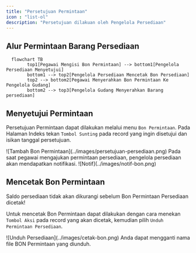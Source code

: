 ```yaml
---
title: "Persetujuan Permintaan"
icon : "list-ol"
description: "Persetujuan dilakuan oleh Pengelola Persediaan"
---
```


## Alur Permintaan Barang Persediaan

```mermaid
  flowchart TB
        top1[Pegawai Mengisi Bon Permintaan] --> bottom1[Pengelola Persediaan Menyetujui]
        bottom1 --> top2[Pengelola Persediaan Mencetak Bon Persediaan]
        top2 --> bottom2[Pegawai Menyerahkan Bon Permintaan Ke Pengelola Gudang]
        bottom2 --> top3[Pengelola Gudang Menyerahkan Barang persediaan]
```

## Menyetujui Permintaan

Persetujuan Permintaan dapat dilakukan melalui menu `Bon Permintaan`. Pada Halaman Indeks tekan `Tombol Sunting` pada record yang ingin disetujui dan isikan tanggal persetujuan.

<Frame caption="Tampilan Persetujuan Bon Permintaan">
    ![Tambah Bon Permintaan](../images/persetujuan-persediaan.png)
</Frame>

<Tip>
    Pada saat pegawai mengajukan permintaan persediaan, pengelola persediaan akan mendapatkan notifikasi.
    <Frame caption="Tampilan Notifikasi Bon Permintaan">
    ![Notif](../images/notif-bon.png)
</Frame>
</Tip>


## Mencetak Bon Permintaan
<Warning>
    Saldo persediaan tidak akan dikurangi sebelum Bon Permintaan Persediaan dicetak!
</Warning>


Untuk mencetak Bon Permintaan dapat dilakukan dengan cara menekan `Tombol Aksi` pada record yang akan dicetak, kemudian pilih `Unduh Permintaan Persediaan`.

<Frame caption="Tampilan Cetak Permintaan Persediaan">
    ![Unduh Persediaan](../images/cetak-bon.png)
</Frame>

<Tip>
    Anda dapat mengganti nama file BON Permintaan yang diunduh.
</Tip>
